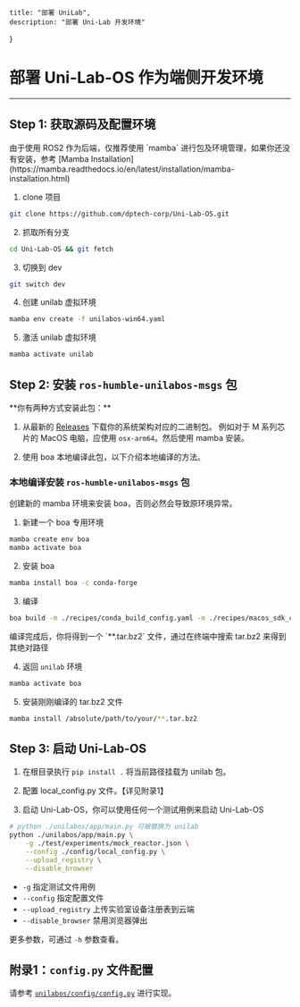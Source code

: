     title: "部署 UniLab",
    description: "部署 Uni-Lab 开发环境"
}

# 部署 Uni-Lab-OS 作为端侧开发环境

---

## Step 1: 获取源码及配置环境

<Note>
由于使用 ROS2 作为后端，仅推荐使用 `mamba` 进行包及环境管理，如果你还没有安装，参考 [Mamba Installation](https://mamba.readthedocs.io/en/latest/installation/mamba-installation.html)
</Note>

1.  clone 项目

```sh
git clone https://github.com/dptech-corp/Uni-Lab-OS.git
```

2. 抓取所有分支

```sh
cd Uni-Lab-OS && git fetch
```

3. 切换到 dev

```sh
git switch dev
```

4. 创建 unilab 虚拟环境

```sh
mamba env create -f unilabos-win64.yaml
```

5. 激活 unilab 虚拟环境

```sh
mamba activate unilab
```

## Step 2: 安装 `ros-humble-unilabos-msgs` 包

<Note>
**你有两种方式安装此包：**

1. 从最新的 [Releases](https://github.com/dptech-corp/Uni-Lab-OS/releases) 下载你的系统架构对应的二进制包。
例如对于 M 系列芯片的 MacOS 电脑，应使用 `osx-arm64`。然后使用 mamba 安装。

2. 使用 boa 本地编译此包，以下介绍本地编译的方法。
</Note>

### 本地编译安装 `ros-humble-unilabos-msgs` 包

<Warn>
创建新的 mamba 环境来安装 boa，否则必然会导致原环境异常。
</Warn>

1. 新建一个 boa 专用环境

```sh
mamba create env boa
mamba activate boa
```

2. 安装 boa

```sh
mamba install boa -c conda-forge
```

3. 编译

```sh
boa build -m ./recipes/conda_build_config.yaml -m ./recipes/macos_sdk_config.yaml ./recipes/ros-humble-unilabos-msgs
```

<Note>
编译完成后，你将得到一个 `**.tar.bz2` 文件，通过在终端中搜索 tar.bz2 来得到其绝对路径
</Note>

4. 返回 `unilab` 环境

```sh
mamba activate boa
```

5. 安装刚刚编译的 tar.bz2 文件

```sh
mamba install /absolute/path/to/your/**.tar.bz2
```

## Step 3: 启动 Uni-Lab-OS

1. 在根目录执行 `pip install .` 将当前路径挂载为 unilab 包。

2. 配置 local_config.py 文件。【详见附录1】

3. 启动 Uni-Lab-OS，你可以使用任何一个测试用例来启动 Uni-Lab-OS

```sh
# python ./unilabos/app/main.py 可被替换为 unilab
python ./unilabos/app/main.py \
    -g ./test/experiments/mock_reactor.json \
    --config ./config/local_config.py \
    --upload_registry \
    --disable_browser
```

* `-g` 指定测试文件用例
* `--config` 指定配置文件
* `--upload_registry` 上传实验室设备注册表到云端
* `--disable_browser` 禁用浏览器弹出

更多参数，可通过 `-h` 参数查看。

## 附录1：`config.py` 文件配置

请参考 [`unilabos/config/config.py`](https://github.com/dptech-corp/Uni-Lab-OS/blob/main/unilabos/config/config.py) 进行实现。